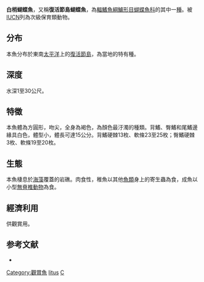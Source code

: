 {{Speciesbox
| name = 白梢蝴蝶魚
| image = Easter Island Butterflyfish.jpg
| status = VU
| status_system = IUCN2.3
| genus = Chaetodon
| species = litus
| authority = Randall & Caldwell, 1973
| synonyms = 
}}
'''白梢蝴蝶魚'''，又稱'''復活節島蝴蝶魚'''，為[[輻鰭魚綱|輻鰭魚綱]][[鱸形目|鱸形目]][[蝴蝶魚科|蝴蝶魚科]]的其中一[[種|種]]。被[[IUCN|IUCN]]列為次級保育類動物。

==分布==
本魚分布於東南[[太平洋|太平洋]]上的[[復活節島|復活節島]]，為當地的特有種。

==深度==
水深1至30公尺。

==特徵==
本魚體為方圓形，吻尖，全身為褐色，為顏色最汙濁的種類。背鰭、臀鰭和尾鰭邊緣具白色，體型小，體長可達15公分。背鰭硬棘13枚、軟條23至25枚；臀鰭硬棘3枚、軟條19至20枚。

==生態==
本魚棲息於[[海藻|海藻]]覆蓋的岩礁。肉食性，稚魚以其他[[魚類|魚類]]身上的寄生蟲為食，成魚以小型[[無脊椎動物|無脊椎動物]]為食。

==經濟利用==
供觀賞用。

==参考文献==
*{{FishBase_species|genus=Chaetodon|species=litus|year=2011|month=12}}
{{Taxonbar|from=Q304691}}

[[Category:觀賞魚|Category:觀賞魚]]
[[Category:蝴蝶魚屬|litus]]
[[Category:1973年描述的鱼类|C]]